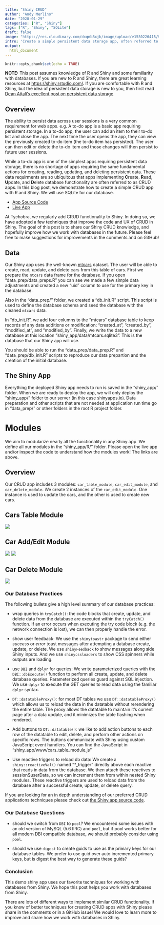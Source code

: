```yaml
---
title: "Shiny CRUD"
author: "Andy Merlino"
date: "2020-01-29"
categories: ["R", "Shiny"]
tags: ["R", "Shiny", "SQLite"]
draft: false
image: "https://res.cloudinary.com/dxqnb8xjb/image/upload/v1580226415/Screen_Shot_2020-01-28_at_10.46.25_AM_fxtki7.png"
intro: 'Create a simple persistent data storage app, often referred to as a CRUD (Create, Read, Update, Delete) app, with R and Shiny.  We use SQLite for our persistent data store.  We cover useful techniques we learned implementing CRUD functionality in dozens of Shiny apps.'
output:
  html_document
---
```


```r
knitr::opts_chunk$set(echo = TRUE)
```

**NOTE:** This post assumes knowledge of R and Shiny and some familiarity with databases.  If you are new to R and Shiny, there are great learning resources at [https://shiny.rstudio.com/](https://shiny.rstudio.com/).  If you are comfortable with R and Shiny, but the idea of persistent data storage is new to you, then first read [Dean Attali's excellent post on persistent data storage](https://shiny.rstudio.com/articles/persistent-data-storage.html)

## Overview

The ability to persist data across user sessions is a very common requirement for web apps.  e.g. A to-do app is a basic app requiring persistent storage.  In a to-do app, the user can add an item to their to-do list and close the app.  The next time the user opens the app, they can view the previously created to-do item (the to-do item has persisted).  The user can then edit or delete the to-do item and those changes will then persist to future user sessions.

While a to-do app is one of the simplest apps requiring persistent data storage, there is no shortage of apps requiring the same fundamental actions for creating, reading, updating, and deleting persistent data.  These data requirments are so ubiquitous that apps implementing **C**reate, **R**ead, **U**pdate, and **D**elete database functionality are often referred to as CRUD apps.  In this blog post, we demonstrate how to create a simple CRUD app with R and Shiny.  We will use SQLite for our database. 

- [App Source Code](https://github.com/Tychobra/shiny_crud/tree/master/traditional)
- [Live App](https://tychobra.shinyapps.io/crud_traditional)

At Tychobra, we regularly add CRUD functionality to Shiny.  In doing so, we have adopted a few techniques that improve the code and UX of CRUD in Shiny.  The goal of this post is to share our Shiny CRUD knowledge, and hopefully improve how we work with databases in the future.  Please feel free to make suggestions for improvements in the comments and on GitHub!

## Data

Our Shiny app uses the well-known [mtcars](https://stat.ethz.ch/R-manual/R-devel/library/datasets/html/mtcars.html) dataset.  The user will be able to create, read, update, and delete cars from this table of cars.  First we prepare the `mtcars` data frame for the database.  If you open "data_prep/data_preps.R" you can see we made a few simple data adjustments and created a new "uid" column to use for the primary key in the database. 

Also in the "data_prep/" folder, we created a "db_init.R" script.  This script is used to define the database schema and seed the database with the cleaned `mtcars` data.

In "db_init.R", we add four columns to the "mtcars" database table to keep records of any data additions or modification: "created_at", "created_by", "modified_at", and "modified_by". Finally, we write the data to a new database at this location "shiny_app/data/mtcars.sqlite3".  This is the database that our Shiny app will use.  

You should be able to run the "data_prep/data_prep.R" and "data_prep/db_init.R" scripts to reproduce our data prepartion and the creation of the initial database.

## The Shiny App

Everything the deployed Shiny app needs to run is saved in the "shiny_app/" folder.  When we are ready to deploy the app, we will only deploy the "shiny_app/" folder to our server (in this case shinyapps.io).  Data preparation and other scripts that are not needed at application run time go in "data_prep/" or other folders in the root R project folder.

# Modules

We aim to modularize nearly all the functionality in any Shiny app.  We define all our modules in the "shiny_app/R/" folder.  Please open the live app and/or inspect the code to understand how the modules work!  The links are above.

## Overview

Our CRUD app includes 3 modules: `car_table_module`, `car_edit_module`, and `car_delete_module`.  We create 2 instances of the `car_edit_module`.  One instance is used to update the cars, and the other is used to create new cars.

## Cars Table Module

![](https://res.cloudinary.com/dxqnb8xjb/image/upload/v1580226415/Screen_Shot_2020-01-28_at_10.46.25_AM_fxtki7.png)

## Car Add/Edit Module

![](https://res.cloudinary.com/dxqnb8xjb/image/upload/c_scale,w_360,h_250/v1580306537/Screen_Shot_2020-01-28_at_6.25.20_PM_cslyiv.png) ![](https://res.cloudinary.com/dxqnb8xjb/image/upload/c_scale,w_360,h_250/v1580306537/Screen_Shot_2020-01-28_at_6.25.45_PM_fuw9yf.png)

## Car Delete Module

![](https://res.cloudinary.com/dxqnb8xjb/image/upload/v1580306537/Screen_Shot_2020-01-28_at_6.26.14_PM_fmy9mx.png)

### Our Database Practices

The following bullets give a high level summary of our database practices:  

- wrap queries in `tryCatch()`: the code blocks that create, update, and delete data from the database are executed within the `tryCatch()` function. If an error occurs when executing the try code block (e.g. the network connection is lost), we can then properly handle the error. 

- show user feedback: We use the `shinytoastr` package to send either *success* or *error* toast messages after attempting a database create, update, or delete.  We use `shinyFeedback` to show messages along side Shiny inputs.  And we use `shinycssloaders` to show CSS spinners while outputs are loading. 

- use `DBI` and `dplyr` for queries: We write parameterized queries with the `DBI::dbExecute()` function to perform all create, update, and delete database queries. Parameterized queries guard against SQL injection.  We use `dplyr` to execute the GET queries to read data using the familiar `dplyr` syntax.

- `DT::datatableProxy()`: for most DT tables we use `DT::datatableProxy()` which allows us to reload the data in the datatable without rerendering the entire table.  The proxy allows the datatable to maintain it's current page after a data update, and it minimizes the table flashing when rendered.

- Add buttons to `DT::datatable()`: we like to add action buttons to each row of the datatable to edit, delete, and perform other actions on specific rows.  The buttons communicate with Shiny using custom JavaScript event handlers.  You can find the JavaScript in "shiny_app/www/cars_table_module.js"

- Use reactive triggers to reload db data: We create a `shiny::reactiveVal()` named "*_trigger" directly above each reactive that reads in data from the database.  We then attach these reactives to session$userData, so we can increment them from within nested Shiny modules. These reactive triggers are used to reload data from the database after a successful create, update, or delete query.

If you are looking for an in depth understanding of our preferred CRUD applications techniques please check out [the Shiny app source code](https://github.com/Tychobra/shiny_crud/tree/master/traditional).

### Our Database Questions

- should we switch from `DBI` to `pool`?  We encountered some issues with an old version of MySQL (5.6 IIRC) and `pool`, but if pool works better for all modern DBI compatible database, we should probably consider using `pool`.

- should we use `digest` to create guids to use as the primary keys for our database tables.  We prefer to use guid over auto incremented primary keys, but is digest the best way to generate these guids?

### Conclusion

This demo shiny app uses our favorite techniques for working with databases from Shiny.  We hope this post helps you work with databases from Shiny.  

There are lots of different ways to implement similar CRUD functionality.  If you know of better techniques for creating CRUD apps with Shiny please share in the comments or in a GitHub issue!  We would love to learn more to improve and share how we work with databases in Shiny.
